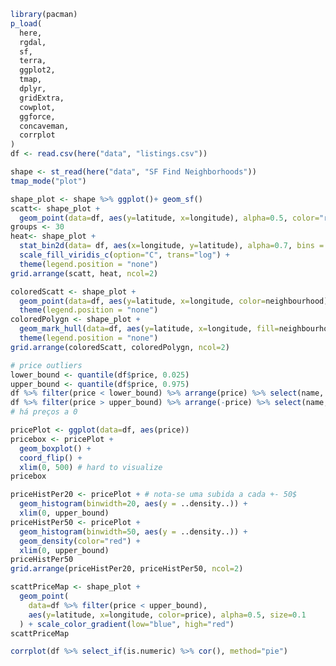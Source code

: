 ```r
library(pacman)
p_load(
  here,
  rgdal,
  sf,
  terra,
  ggplot2,
  tmap,
  dplyr,
  gridExtra,
  cowplot,
  ggforce,
  concaveman,
  corrplot
)
df <- read.csv(here("data", "listings.csv"))
```

```r
shape <- st_read(here("data", "SF Find Neighborhoods"))
tmap_mode("plot")
```

```r
shape_plot <- shape %>% ggplot()+ geom_sf()
scatt<- shape_plot + 
  geom_point(data=df, aes(y=latitude, x=longitude), alpha=0.5, color="red", size=0.1)
groups <- 30
heat<- shape_plot + 
  stat_bin2d(data= df, aes(x=longitude, y=latitude), alpha=0.7, bins = groups) +
  scale_fill_viridis_c(option="C", trans="log") +
  theme(legend.position = "none")
grid.arrange(scatt, heat, ncol=2)
```


```r
coloredScatt <- shape_plot +
  geom_point(data=df, aes(y=latitude, x=longitude, color=neighbourhood), alpha=0.5, size=0.1)+
  theme(legend.position = "none")
coloredPolygn <- shape_plot +
  geom_mark_hull(data=df, aes(y=latitude, x=longitude, fill=neighbourhood), expand = 0, radius=0,alpha=0.7, size=0.1, level=0.2) + 
  theme(legend.position = "none")
grid.arrange(coloredScatt, coloredPolygn, ncol=2)
```

```r
# price outliers
lower_bound <- quantile(df$price, 0.025)
upper_bound <- quantile(df$price, 0.975)
df %>% filter(price < lower_bound) %>% arrange(price) %>% select(name, price, host_name)
df %>% filter(price > upper_bound) %>% arrange(-price) %>% select(name, price, host_name) # tavlez separar aqueles luxuoses
# há preços a 0
```


```r
pricePlot <- ggplot(data=df, aes(price))
pricebox <- pricePlot + 
  geom_boxplot() + 
  coord_flip() +
  xlim(0, 500) # hard to visualize
pricebox
```


```r
priceHistPer20 <- pricePlot + # nota-se uma subida a cada +- 50$
  geom_histogram(binwidth=20, aes(y = ..density..)) +
  xlim(0, upper_bound)
priceHistPer50 <- pricePlot +
  geom_histogram(binwidth=50, aes(y = ..density..)) +
  geom_density(color="red") +
  xlim(0, upper_bound)
priceHistPer50
grid.arrange(priceHistPer20, priceHistPer50, ncol=2) 
```


```r
scattPriceMap <- shape_plot + 
  geom_point(
    data=df %>% filter(price < upper_bound),
    aes(y=latitude, x=longitude, color=price), alpha=0.5, size=0.1
  ) + scale_color_gradient(low="blue", high="red")
scattPriceMap
```



```r
corrplot(df %>% select_if(is.numeric) %>% cor(), method="pie")
```






































